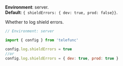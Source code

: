 
**Environment**: server.  
**Default**: `{ shieldErrors: { dev: true, prod: false}}`.

Whether to log shield errors.

```js
// Environment: server

import { config } from 'telefunc'

config.log.shieldErrors = true
//or
config.log.shieldErrors = { dev: true, prod: true }
```

<ConfigWhereServer />
